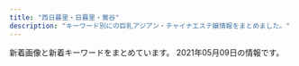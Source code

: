 ```yaml
---
title: "西日暮里・日暮里・鶯谷"
description: "キーワード別にの巨乳アジアン・チャイナエステ嬢情報をまとめました。"
---
```


新着画像と新着キーワードをまとめています。
2021年05月09日の情報です。

<DmmAffiliateIns />
<KeywordTable
  shops={
    [
    {
        "station": "JR\u65e5\u66ae\u91cc\u99c5\u5357\u53e3",
        "img_links": [
            "https://www.sofia-est.com/img/girl/main/s81_1.jpg",
            "https://www.sofia-est.com/img/girl/thumb/s84_2.jpg",
            "https://www.sofia-est.com/img/girl/main/s89_1.jpg",
            "https://www.sofia-est.com/img/girl/thumb/s97_2.jpg",
            "https://www.sofia-est.com/img/girl/thumb/s99_1.jpg",
            "https://www.sofia-est.com/img/material/page8_subt1.png",
            "https://www.sofia-est.com/img/girl/thumb/s55_1.jpg",
            "https://www.sofia-est.com/img/girl/thumb/s100_2.jpg",
            "https://www.sofia-est.com/img/material/top_infomation.png",
            "https://www.sofia-est.com/img/material/top_newface.png",
            "https://www.sofia-est.com/img/girl/list/s100_list.jpg",
            "https://www.sofia-est.com/img/material/movie_left_yaji.png",
            "https://www.sofia-est.com/img/material/mob_t5.jpg",
            "https://www.sofia-est.com/img/girl/thumb/s84_1.jpg",
            "https://www.sofia-est.com/img/material/page5_subt2.png",
            "https://www.sofia-est.com/img/girl/main/s94_1.jpg",
            "https://www.sofia-est.com/img/girl/main/s92_1.jpg",
            "https://www.sofia-est.com/img/material/mob_m1_rev1.jpg",
            "https://www.sofia-est.com/img/girl/list/s81_list.jpg",
            "https://www.sofia-est.com/img/material/mob_t1.jpg",
            "https://www.sofia-est.com/img/top/topslide20150918.jpg",
            "https://www.sofia-est.com/img/material/mob_t2.jpg",
            "https://www.sofia-est.com/img/material/page6_subt2.png",
            "https://www.sofia-est.com/img/girl/thumb/s55_2.jpg",
            "https://www.sofia-est.com/img/material/mob_m2_rev1.jpg",
            "https://www.sofia-est.com/img/material/page8_subt2.png",
            "https://www.sofia-est.com/img/material/top_movie.png",
            "https://www.sofia-est.com/img/girl/main/s97_1.jpg",
            "https://www.sofia-est.com/img/girl/thumb/s89_2.jpg",
            "https://www.sofia-est.com/img/girl/thumb/s56_2.jpg",
            "https://www.sofia-est.com/img/girl/list/s55_list.jpg",
            "https://www.sofia-est.com/img/material/top_camp.png",
            "https://www.sofia-est.com/img/material/course_tanta2.png",
            "https://www.sofia-est.com/img/girl/main/s108_1.jpg",
            "https://www.sofia-est.com/img/material/gm2_rollout.png",
            "https://www.sofia-est.com/img/material/page7_subt1.png",
            "https://www.sofia-est.com/img/girl/main/s84_1.jpg",
            "https://www.sofia-est.com/img/material/top_about.png",
            "https://www.sofia-est.com/img/girl/list/s57_list.jpg",
            "https://www.sofia-est.com/img/material/top_kodawariimg1.jpg",
            "https://www.sofia-est.com/img/material/courseoption_rev1.png",
            "https://www.sofia-est.com/img/material/gm4_rollout.png",
            "https://www.sofia-est.com/img/girl/thumb/s57_1.jpg",
            "https://www.sofia-est.com/img/material/movie20141210.jpg",
            "https://www.sofia-est.com/img/material/photo8.jpg",
            "https://www.sofia-est.com/img/material/page6_subt3.png",
            "https://www.sofia-est.com/img/material/gm3_rollout.png",
            "https://www.sofia-est.com/img/material/photo7.jpg",
            "https://www.sofia-est.com/img/material/photobig.jpg",
            "https://www.sofia-est.com/img/material/photo5.jpg",
            "https://www.sofia-est.com/img/material/page6_subt1.png",
            "https://www.sofia-est.com/img/material/gm6_rollout.png",
            "https://www.sofia-est.com/img/girl/pickup/pickup20191220093623.jpg",
            "https://www.sofia-est.com/img/material/page3_1_subt1.png",
            "https://www.sofia-est.com/img/girl/thumb/s99_2.jpg",
            "https://www.sofia-est.com/img/material/hosi5.png",
            "https://www.sofia-est.com/img/material/noimg_b.jpg",
            "https://www.sofia-est.com/img/girl/thumb/s108_1.jpg",
            "https://www.sofia-est.com/img/material/top_kodawari.png",
            "https://www.sofia-est.com/img/material/page4_subt1.png",
            "https://www.sofia-est.com/img/girl/list/s92_list.jpg",
            "https://www.sofia-est.com/img/material/top_pickup.png",
            "https://www.sofia-est.com/img/girl/thumb/s81_2.jpg",
            "https://www.sofia-est.com/img/girl/pickup/pickup20190509222453.jpg",
            "https://www.sofia-est.com/img/girl/main/s56_1.jpg",
            "https://www.sofia-est.com/img/material/yakusoku.png",
            "https://www.sofia-est.com/img/girl/thumb/s89_1.jpg",
            "https://www.sofia-est.com/img/material/noimg_m.jpg",
            "https://www.sofia-est.com/img/girl/list/s111_list.jpg",
            "https://www.sofia-est.com/img/material/iph.png",
            "https://www.sofia-est.com/img/top/topslide20141210.jpg",
            "https://www.sofia-est.com/img/banner/koko_120x60.png",
            "https://www.sofia-est.com/img/material/pagetop_rollout.png",
            "https://www.sofia-est.com/img/girl/list/s89_list.jpg",
            "https://www.sofia-est.com/img/material/course_tanta1.png",
            "https://www.sofia-est.com/img/girl/pickup/pickup20191220093702.jpg",
            "https://www.sofia-est.com/img/material/mob_m3_rev1.jpg",
            "https://www.sofia-est.com/img/material/top_news.png",
            "https://www.sofia-est.com/img/girl/main/s57_1.jpg",
            "https://www.sofia-est.com/img/material/mob_t3.jpg",
            "https://www.sofia-est.com/img/girl/thumb/s97_1.jpg",
            "https://www.sofia-est.com/img/girl/thumb/s55_3.jpg",
            "https://www.sofia-est.com/img/girl/main/s55_1.jpg",
            "https://www.sofia-est.com/img/material/photo1.jpg",
            "https://www.sofia-est.com/img/girl/thumb/s94_1.jpg",
            "https://www.sofia-est.com/img/girl/mobilepickup/mobilepickup20200302124127.jpg",
            "https://www.sofia-est.com/img/girl/list/s84_list.jpg",
            "https://www.sofia-est.com/img/material/photo3.jpg",
            "https://www.sofia-est.com/img/girl/thumb/s92_2.jpg",
            "https://www.sofia-est.com/img/what/coupon202009.png",
            "https://www.sofia-est.com/img/material/page2_subt1.png",
            "https://www.sofia-est.com/img/material/top_twitter.png",
            "https://www.sofia-est.com/img/material/photo4.jpg",
            "https://www.sofia-est.com/img/material/movieicon.png",
            "https://www.sofia-est.com/img/girl/thumb/s81_3.jpg",
            "https://www.sofia-est.com/img/material/photo2.jpg",
            "https://www.sofia-est.com/img/material/page3_subt1.png",
            "https://www.sofia-est.com/img/material/coursepoint_rev2.png",
            "https://www.sofia-est.com/img/girl/pickup/pickup20200111122329.jpg",
            "https://www.sofia-est.com/img/material/mobileqr.png",
            "https://www.sofia-est.com/img/girl/list/s108_list.jpg",
            "https://www.sofia-est.com/img/material/mob_t4.jpg",
            "https://www.sofia-est.com/img/material/page3_1_subt2.png",
            "https://www.sofia-est.com/img/material/phototxt.jpg",
            "https://www.sofia-est.com/img/girl/list/s99_list.jpg",
            "https://www.sofia-est.com/img/girl/thumb/s81_1.jpg",
            "https://www.sofia-est.com/img/material/mob_youtube.png",
            "https://www.sofia-est.com/img/girl/thumb/s81_5.jpg",
            "https://www.sofia-est.com/img/material/photo6.jpg",
            "https://www.sofia-est.com/img/girl/main/s99_1.jpg",
            "https://www.sofia-est.com/img/girl/thumb/s92_1.jpg",
            "https://www.sofia-est.com/img/girl/list/s56_list.jpg",
            "https://www.sofia-est.com/img/material/sd_rt_btn.png",
            "https://www.sofia-est.com/img/girl/thumb/s100_1.jpg",
            "https://www.sofia-est.com/img/material/page5_subt1.png",
            "https://www.sofia-est.com/img/material/movie_right_yaji.png",
            "https://www.sofia-est.com/img/material/mob_m4.jpg",
            "https://www.sofia-est.com/img/girl/thumb/s56_1.jpg",
            "https://www.sofia-est.com/img/girl/thumb/s81_4.jpg",
            "https://www.sofia-est.com/img/top/topslide20141211.jpg",
            "https://www.sofia-est.com/img/material/page4_subt2.png",
            "https://www.sofia-est.com/img/girl/main/s100_1.jpg",
            "https://www.sofia-est.com/img/girl/thumb/s94_2.jpg",
            "https://www.sofia-est.com/img/girl/list/s97_list.jpg",
            "https://www.sofia-est.com/img/material/doublecourse_rev1.png",
            "https://www.sofia-est.com/img/material/mob_m5.jpg",
            "https://www.sofia-est.com/img/material/gm1_rollout.png",
            "https://www.sofia-est.com/img/girl/list/s94_list.jpg",
            "https://www.sofia-est.com/img/material/gm5_rollout.png"
        ],
        "keywords": {
            "E": 1,
            "\u30bb\u30af\u30b7\u30fc": 39,
            "G": 2,
            "\u30c0\u30a4\u30ca\u30de\u30a4\u30c8": 1
        },
        "url": "https://www.sofia-est.com/",
        "name": "\u30bd\u30d5\u30a3\u30a2"
    },
    {
        "station": "JR\u897f\u65e5\u66ae\u91cc\u99c5",
        "name": "\u3075\u308f\u3075\u308f",
        "url": "http://flowerscent.este.work/",
        "keywords": {
            "C": 36,
            "D": 12,
            "87": 12,
            "86": 12,
            "83": 36,
            "E": 12
        },
        "img_links": [
            "http://flowerscent.este.work/2/uploadimg/1599833697.jpg",
            "http://flowerscent.este.work/head_3_4691_1556258938113847.png",
            "http://flowerscent.este.work/head_2_4691_1553674270815382.png",
            "http://flowerscent.este.work/2/uploadimg/1600260826.jpg",
            "http://flowerscent.este.work/head_1_4691_1553674270167089.png"
        ]
    },
    {
        "url": "http://lapis.tyo.cm/",
        "img_links": [
            "http://lapis.tyo.cm/photos/sites/75/2021/01/2021010407562290.jpg",
            "http://lapis.tyo.cm/images/s_face.jpg",
            "http://lapis.tyo.cm/images/s_staff.jpg",
            "http://lapis.tyo.cm/images/s_link.jpg",
            "http://lapis.tyo.cm/photos/sites/75/2021/01/2021010407562324.jpg",
            "http://lapis.tyo.cm/images/mobile.jpg",
            "http://lapis.tyo.cm/images/pick_bj1.jpg",
            "http://lapis.tyo.cm/photos/sites/75/2021/01/2021010407562482.jpg",
            "http://lapis.tyo.cm/images/top.png",
            "http://lapis.tyo.cm/images/pick_bj3.jpg",
            "http://lapis.tyo.cm/images/new.jpg",
            "http://lapis.tyo.cm/images/s_pick.jpg",
            "http://lapis.tyo.cm/images/nbj3.jpg",
            "http://lapis.tyo.cm/images/s_blog.jpg",
            "http://lapis.tyo.cm/images/nbj1.jpg",
            "http://lapis.tyo.cm/photos/sites/75/2021/01/2021010407562697.jpg"
        ],
        "station": "JR\u9daf\u8c37\u99c5\u5317\u53e3",
        "name": "\u30e9\u30d4\u30b9",
        "keywords": {
            "83": 4,
            "86": 8,
            "D": 16,
            "87": 4
        }
    },
    {
        "name": "\u5fc3\u7f8e",
        "url": "http://www.ai-lian.work/",
        "img_links": [
            "http://www.ai-lian.work/images/line.png",
            "http://www.ai-lian.work/images/2.jpg",
            "http://www.ai-lian.work/images/ta.jpg",
            "http://www.ai-lian.work/images/1.jpg",
            "http://www.ai-lian.work/images/int1.jpg",
            "http://www.ai-lian.work/images/mobile.jpg",
            "http://www.ai-lian.work/images/staff_t.jpg",
            "http://www.ai-lian.work/images/sys1.jpg",
            "http://www.ai-lian.work/images/interior_t.jpg",
            "http://www.ai-lian.work/images/int2.jpg",
            "http://www.ai-lian.work/img/yui1.jpg",
            "http://www.ai-lian.work/images/rec1.jpg",
            "http://www.ai-lian.work/images/3.jpg",
            "http://www.ai-lian.work/img/aya1.jpg",
            "http://www.ai-lian.work/img/saya1.jpg",
            "http://www.ai-lian.work/images/news.jpg",
            "http://www.ai-lian.work/images/tel.jpg",
            "http://www.ai-lian.work/images/head.jpg"
        ],
        "keywords": {},
        "station": "JR\u9daf\u8c37\u99c5\u5317\u53e3"
    },
    {
        "img_links": [
            "http://minopom.xyz/uploads/allimg/210406/1-21040614313L45.jpg",
            "http://minopom.xyz/uploads/allimg/210410/1-210410145204C9.jpg",
            "http://minopom.xyz/picture/room2.jpg",
            "http://minopom.xyz/uploads/210419/1-21041914162C16.jpg",
            "http://minopom.xyz/picture/img.site-builder.jpg",
            "http://minopom.xyz/uploads/allimg/210410/1-210410144323118.jpg",
            "http://www.minopom.xyz/uploads/allimg/210410/1-2104101450455A.jpg",
            "http://minopom.xyz/uploads/210406/1-210406143111G0.jpg",
            "http://minopom.xyz/uploads/allimg/210410/1-21041014413S64.jpg",
            "http://minopom.xyz/uploads/allimg/210410/1-2104101450455A.jpg",
            "http://www.minopom.xyz/uploads/allimg/210410/1-21041014450GC.jpg",
            "http://minopom.xyz/uploads/allimg/210410/1-210410144U4934.jpg",
            "http://minopom.xyz/uploads/allimg/210410/1-210410145124148.jpg",
            "http://minopom.xyz/uploads/allimg/210410/1-21041014450GC.jpg",
            "http://minopom.xyz/picture/room3.jpg",
            "http://www.minopom.xyz/uploads/allimg/210410/1-210410144323118.jpg",
            "http://www.minopom.xyz/uploads/allimg/210410/1-210410144PY50.jpg",
            "http://www.minopom.xyz/picture/img.site-builder.jpg",
            "http://www.minopom.xyz/picture/totop_04.png",
            "http://minopom.xyz/picture/head.jpg",
            "http://minopom.xyz/uploads/allimg/210410/1-21041014500NX.jpg",
            "http://minopom.xyz/uploads/210406/1-2104061433121E.jpg",
            "http://www.minopom.xyz/uploads/allimg/210410/1-210410144U4934.jpg",
            "http://minopom.xyz/picture/room1.jpg",
            "http://www.minopom.xyz/uploads/allimg/210410/1-210410145204C9.jpg",
            "http://www.minopom.xyz/uploads/allimg/210410/1-210410145124148.jpg",
            "http://www.minopom.xyz/uploads/allimg/210410/1-21041014500NX.jpg",
            "http://minopom.xyz/uploads/allimg/210410/1-210410144PY50.jpg",
            "http://minopom.xyz/picture/totop_04.png",
            "http://minopom.xyz/uploads/210430/1-2104301Q63S18.jpg",
            "http://www.minopom.xyz/picture/head.jpg",
            "http://minopom.xyz/uploads/210406/1-210406143244C2.jpg"
        ],
        "station": "JR\u7530\u7aef\u99c5",
        "keywords": {
            "\u4e73": 2
        },
        "name": "\u30ed\u30fc\u30ba",
        "url": "http://minopom.xyz/"
    },
    {
        "url": "http://es-rlx.com/",
        "img_links": [
            "http://es-rlx.com/img/access/kanban.png",
            "http://es-rlx.com/staff/minami/01mb.jpg",
            "http://es-rlx.com/img/access/road04.jpg",
            "http://es-rlx.com/staff/mai/01mb.jpg",
            "http://es-rlx.com/pic/top2.jpg",
            "http://es-rlx.com/i/files/homeimg.jpg",
            "http://es-rlx.com/img/access/roaddm.png",
            "http://es-rlx.com/staff/mai/01.jpg",
            "http://es-rlx.com/staff/hana/01.jpg",
            "http://es-rlx.com/staff/sakura/01mb.jpg",
            "http://es-rlx.com/img/youtube.jpg",
            "http://es-rlx.com/staff/rumi/01mb.jpg",
            "http://es-rlx.com/img/ttl_staff.png",
            "http://es-rlx.com/staff/minami/01.jpg",
            "http://es-rlx.com/img/ttl_tnew.png",
            "http://es-rlx.com/staff/yuki/01.jpg",
            "http://es-rlx.com/staff/yuki/01mb.jpg",
            "http://es-rlx.com/staff/rumi/01.jpg",
            "http://es-rlx.com/img/ttl_rec.png",
            "http://es-rlx.com/img/access/road02.jpg",
            "http://es-rlx.com/staff/hana/01mb.jpg",
            "http://es-rlx.com/pic/top3.jpg",
            "http://es-rlx.com/img/ft_tel.png",
            "http://es-rlx.com/pic/top1.jpg",
            "http://es-rlx.com/img/access/road01.jpg",
            "http://es-rlx.com/pic/head.png",
            "http://es-rlx.com/staff/sakura/01.jpg",
            "http://es-rlx.com/img/access/road03.jpg",
            "http://es-rlx.com/img/ttl_mobile.png"
        ],
        "name": "\u5065\u7f8e\u5802",
        "keywords": {
            "C": 21
        },
        "station": "JR\u9daf\u8c37\u99c5\u5317\u53e3"
    },
    {
        "name": "\u706f\u308a\u5c4b",
        "img_links": [
            "http://chou.ies.bz/photos/sites/85/2019/12/2019120602315853.jpg",
            "http://chou.ies.bz/images/n3.png",
            "http://chou.ies.bz/images/s_link.png",
            "http://chou.ies.bz/images/mobile.png",
            "http://chou.ies.bz/photos/sites/85/2019/07/2019070106330942.jpg",
            "http://chou.ies.bz/photos/sites/85/2020/10/2020100610370157.jpg",
            "http://chou.ies.bz/photos/sites/85/2019/06/2019062803491517.jpg",
            "http://chou.ies.bz/photos/sites/85/2019/07/2019070106340260.jpg",
            "http://chou.ies.bz/images/s_news.png",
            "http://chou.ies.bz/photos/sites/85/2019/07/2019070509385227.jpg",
            "http://chou.ies.bz/photos/sites/85/2020/12/2020120204265615.jpg",
            "http://chou.ies.bz/photos/sites/85/2020/12/2020120204150858.jpg",
            "http://chou.ies.bz/images/n1.jpg",
            "http://chou.ies.bz/photos/sites/85/2019/07/2019070106320474.jpg",
            "http://chou.ies.bz/photos/sites/85/2020/12/2020121802483415.jpg",
            "http://chou.ies.bz/images/s1.png",
            "http://chou.ies.bz/images/s_pick.png",
            "http://chou.ies.bz/images/s3.png",
            "http://chou.ies.bz/photos/sites/85/2019/07/2019070106333414.jpg",
            "http://chou.ies.bz/images/top.png",
            "http://chou.ies.bz/images/s_staff.jpg",
            "http://chou.ies.bz/photos/sites/85/2021/04/2021042710033582.jpg",
            "http://chou.ies.bz/photos/sites/85/2020/10/2020100610383828.jpg"
        ],
        "keywords": {
            "D": 10,
            "E": 1,
            "87": 1,
            "85": 1,
            "84": 2,
            "86": 8,
            "C": 1
        },
        "url": "http://chou.ies.bz/",
        "station": "JR\u897f\u65e5\u66ae\u91cc\u99c5"
    },
    {
        "name": "\u6e29\u99a8\u6e2f-\u304a\u3093\u304d\u3087\u3046\u3053\u3046-",
        "img_links": [
            "http://onkyoukou.tyo.cm/images/n3.jpg",
            "http://onkyoukou.tyo.cm/images/mobile.jpg",
            "http://onkyoukou.tyo.cm/images/top.png",
            "http://onkyoukou.tyo.cm/images/face_bj.jpg",
            "http://onkyoukou.tyo.cm/images/face_bj3.jpg",
            "http://onkyoukou.tyo.cm/images/s_link.jpg",
            "http://onkyoukou.tyo.cm/photos/sites/88/2017/03/staff4.jpg",
            "http://onkyoukou.tyo.cm/images/acc3.jpg",
            "http://onkyoukou.tyo.cm/images/s_face.jpg",
            "http://onkyoukou.tyo.cm/images/n1.jpg",
            "http://onkyoukou.tyo.cm/images/acc2.jpg",
            "http://onkyoukou.tyo.cm/images/s_mobile.jpg",
            "http://onkyoukou.tyo.cm/images/nbj3.jpg",
            "http://onkyoukou.tyo.cm/images/s_pick.jpg",
            "http://onkyoukou.tyo.cm/images/nbj1.jpg",
            "http://onkyoukou.tyo.cm/photos/sites/88/2017/03/staff1.jpg",
            "http://onkyoukou.tyo.cm/photos/sites/88/2017/03/staff2.jpg",
            "http://onkyoukou.tyo.cm/images/acc1.jpg",
            "http://onkyoukou.tyo.cm/images/s_staff.jpg",
            "http://onkyoukou.tyo.cm/photos/sites/88/2020/03/2020030111163079.jpg",
            "http://onkyoukou.tyo.cm/images/s_news.jpg",
            "http://onkyoukou.tyo.cm/images/s_staff1.jpg",
            "http://onkyoukou.tyo.cm/images/line.jpg"
        ],
        "station": "JR\u897f\u65e5\u66ae\u91cc\u99c5",
        "keywords": {
            "C": 13,
            "87": 3,
            "88": 6,
            "86": 3
        },
        "url": "http://onkyoukou.tyo.cm/"
    },
    {
        "img_links": [
            "http://esthe-aroma.red/images/cg07.jpg",
            "http://esthe-aroma.red/images/cg03.jpg",
            "http://esthe-aroma.red/images/precau.png",
            "http://esthe-aroma.red/images/cg01.jpg",
            "http://esthe-aroma.red/images/cg09.jpg",
            "http://esthe-aroma.red/images/cg06.jpg",
            "http://esthe-aroma.red/images/sruru.jpg",
            "http://esthe-aroma.red/images/r2.jpg",
            "http://esthe-aroma.red/images/kan.jpg",
            "http://esthe-aroma.red/link/menlog.jpg",
            "http://esthe-aroma.red/images/cg04.jpg",
            "http://esthe-aroma.red/images/r3.jpg",
            "http://esthe-aroma.red/images/cg08.jpg",
            "http://esthe-aroma.red/images/evetop.png",
            "http://esthe-aroma.red/images/imm.jpg",
            "http://esthe-aroma.red/images/cg02.jpg",
            "http://esthe-aroma.red/images/staff_s.png",
            "http://esthe-aroma.red/images/top.png",
            "http://esthe-aroma.red/images/r4.jpg",
            "http://esthe-aroma.red/images/cg10.jpg",
            "http://esthe-aroma.red/images/news.png",
            "http://esthe-aroma.red/images/r1.jpg",
            "http://esthe-aroma.red/images/rec.png"
        ],
        "keywords": {
            "D": 8,
            "E": 1,
            "86": 9
        },
        "url": "http://esthe-aroma.red/",
        "station": "JR\u65e5\u66ae\u91cc\u99c5\u6771\u53e3",
        "name": "\u548c\u5408 \u308f\u3054\u3046"
    },
    {
        "keywords": {
            "94": 3,
            "85": 15,
            "C": 19,
            "86": 19,
            "E": 6,
            "F": 3,
            "D": 47
        },
        "img_links": [
            "http://www.mac-riraku106.xyz/uploads/200801/1-200P1110412514.jpg",
            "http://www.mac-riraku106.xyz/static/picture/top-img09.png",
            "http://www.mac-riraku106.xyz/uploads/191128/1-19112Q3111UF.jpg",
            "http://www.mac-riraku106.xyz/static/picture/top-img03.png",
            "http://www.mac-riraku106.xyz/uploads/200501/1-200501125150516.jpg",
            "http://www.mac-riraku106.xyz/uploads/190723/1-1.jpg",
            "http://www.mac-riraku106.xyz/uploads/191128/1-19112Q3102OP.jpg",
            "http://www.mac-riraku106.xyz/uploads/190926/1-1Z926131R6102.jpg",
            "http://www.mac-riraku106.xyz/uploads/190906/1-1ZZ6125225A4.jpg",
            "http://www.mac-riraku106.xyz/uploads/191209/1-191209123459153.jpg",
            "http://www.mac-riraku106.xyz/uploads/191106/1-191106092S0357.jpg",
            "http://www.mac-riraku106.xyz/uploads/200310/1-20031013091I08.jpg",
            "http://www.mac-riraku106.xyz/uploads/191219/1-191219124141563.jpg",
            "http://www.mac-riraku106.xyz/uploads/190723/1-2.jpg",
            "http://www.mac-riraku106.xyz/uploads/200818/1-200QQ5535E92.jpg",
            "http://www.mac-riraku106.xyz/uploads/191209/1-191209122ZY50.jpg",
            "http://www.mac-riraku106.xyz/uploads/200801/1-200P1110631926.jpg",
            "http://www.mac-riraku106.xyz/uploads/200317/1-20031G44220J0.jpg",
            "http://www.mac-riraku106.xyz/uploads/200501/1-200501145002a7.jpg",
            "http://www.mac-riraku106.xyz/uploads/190926/1-1Z926131T2408.jpg",
            "http://www.mac-riraku106.xyz/uploads/200501/1-200501125159161.jpg",
            "http://www.mac-riraku106.xyz/static/picture/michi01.png",
            "http://www.mac-riraku106.xyz/uploads/190723/25-1.jpg",
            "http://www.mac-riraku106.xyz/static/picture/michi02.png",
            "http://www.mac-riraku106.xyz/uploads/200501/1-200501125300127.jpg",
            "http://www.mac-riraku106.xyz/uploads/200608/1-20060Q0251EY.jpg",
            "http://www.mac-riraku106.xyz/uploads/200801/1-200P1110A4M2.jpg",
            "http://www.mac-riraku106.xyz/uploads/200501/1-200501145011C2.jpg",
            "http://www.mac-riraku106.xyz/static/picture/top-img01.png",
            "http://www.mac-riraku106.xyz/uploads/200325/1-2003251H312V4.jpg",
            "http://www.mac-riraku106.xyz/static/picture/tel.png",
            "http://www.mac-riraku106.xyz/uploads/200818/1-200QQ55415J4.jpg",
            "http://www.mac-riraku106.xyz/uploads/191106/1-191106092J62Y.jpg",
            "http://www.mac-riraku106.xyz/uploads/200501/1-200501144951148.jpg",
            "http://www.mac-riraku106.xyz/uploads/190723/34-1.jpg",
            "http://www.mac-riraku106.xyz/uploads/191008/1-19100Q5453V63.jpg",
            "http://www.mac-riraku106.xyz/uploads/191219/1-19121912423J29.jpg",
            "http://www.mac-riraku106.xyz/static/picture/call.png",
            "http://www.mac-riraku106.xyz/uploads/190826/1-1ZR614462Qa.jpg",
            "http://www.mac-riraku106.xyz/uploads/190723/30-1.jpg",
            "http://www.mac-riraku106.xyz/uploads/200608/1-20060Q02506204.jpg",
            "http://www.mac-riraku106.xyz/uploads/200317/1-20031G4420c38.jpg",
            "http://www.mac-riraku106.xyz/uploads/191008/1-19100Q5451M20.jpg",
            "http://www.mac-riraku106.xyz/uploads/190723/23-3.jpg",
            "http://www.mac-riraku106.xyz/static/picture/2.jpg",
            "http://www.mac-riraku106.xyz/uploads/190723/23-2.jpg",
            "http://www.mac-riraku106.xyz/uploads/200818/1-200QQ554231G.jpg",
            "http://www.mac-riraku106.xyz/uploads/200501/1-200501125251121.jpg",
            "http://www.mac-riraku106.xyz/uploads/191209/1-1912091229204E.jpg",
            "http://www.mac-riraku106.xyz/uploads/200317/1-20031G44235R7.jpg",
            "http://www.mac-riraku106.xyz/static/picture/1.jpg",
            "http://www.mac-riraku106.xyz/uploads/200310/1-200310130925920.jpg",
            "http://www.mac-riraku106.xyz/uploads/190723/10-2.jpg",
            "http://www.mac-riraku106.xyz/uploads/191128/1-19112Q31009521.jpg",
            "http://www.mac-riraku106.xyz/uploads/190723/33-1.jpg",
            "http://www.mac-riraku106.xyz/uploads/200325/1-2003251H340B9.jpg",
            "http://www.mac-riraku106.xyz/uploads/190826/1-1ZR6144611E0.jpg",
            "http://www.mac-riraku106.xyz/uploads/190723/23-1.jpg",
            "http://www.mac-riraku106.xyz/uploads/190723/10-1.jpg",
            "http://www.mac-riraku106.xyz/static/picture/top-img02.png",
            "http://www.mac-riraku106.xyz/uploads/191106/1-191106092T0531.jpg",
            "http://www.mac-riraku106.xyz/uploads/190723/21-1.jpg",
            "http://www.mac-riraku106.xyz/uploads/190906/1-1ZZ612503C39.jpg",
            "http://www.mac-riraku106.xyz/uploads/200310/1-200310130Z0421.jpg"
        ],
        "name": "\u306f\u305f\u3061",
        "station": "JR\u65e5\u66ae\u91cc\u99c5\u5357\u53e3",
        "url": "http://www.mac-riraku106.xyz/"
    },
    {
        "img_links": [
            "http://es-minami.com/images/mobole.png",
            "http://es-minami.com/img/yuki1.jpg",
            "http://es-minami.com/img/sayuri2.jpg",
            "http://www.es-minami.com/images/rika1.jpg",
            "http://www.es-minami.com/images/sayuri2.jpg",
            "http://www.es-minami.com/img/sayuri1.jpg",
            "http://www.es-minami.com/gals/mika2.jpg",
            "http://es-minami.com/gals/sayuri1.jpg",
            "http://www.es-minami.com/gals/rika1.jpg",
            "http://es-minami.com/img/nana1.jpg",
            "http://www.es-minami.com/images/staff-bar.png",
            "http://es-minami.com/gals/sakura1.jpg",
            "http://www.es-minami.com/img/sayuri2.jpg",
            "http://www.es-minami.com/images/sayuri1.jpg",
            "http://es-minami.com/img/mika2.jpg",
            "http://www.es-minami.com/gals/sayuri2.jpg",
            "http://es-minami.com/images/mika1.jpg",
            "http://es-minami.com/images/staff-bar.png",
            "http://es-minami.com/gals/sayuri2.jpg",
            "http://www.es-minami.com/images/riri1.jpg",
            "http://es-minami.com/images/sayuri2.jpg",
            "http://www.es-minami.com/img/nana1.jpg",
            "http://www.es-minami.com/img/mika1.jpg",
            "http://www.es-minami.com/gals/nana1.jpg",
            "http://es-minami.com/img/riri1.jpg",
            "http://www.es-minami.com/images/news.png",
            "http://es-minami.com/images/yuki1.jpg",
            "http://www.es-minami.com/gals/riri1.jpg",
            "http://www.es-minami.com/images/mika2.jpg",
            "http://es-minami.com/gals/rika1.jpg",
            "http://www.es-minami.com/gals/mika1.jpg",
            "http://es-minami.com/gals/mika1.jpg",
            "http://www.es-minami.com/images/nana1.jpg",
            "http://www.es-minami.com/gals/sakura1.jpg",
            "http://es-minami.com/gals/mika2.jpg",
            "http://es-minami.com/images/rika1.jpg",
            "http://es-minami.com/images/sayuri1.jpg",
            "http://www.es-minami.com/images/mobole.png",
            "http://es-minami.com/gals/riri1.jpg",
            "http://es-minami.com/images/mika2.jpg",
            "http://es-minami.com/images/nana1.jpg",
            "http://www.es-minami.com/images/pick_staff6.jpg",
            "http://www.es-minami.com/img/mika2.jpg",
            "http://es-minami.com/img/sayuri1.jpg",
            "http://www.es-minami.com/img/yuki1.jpg",
            "http://www.es-minami.com/gals/yuki1.jpg",
            "http://www.es-minami.com/img/riri1.jpg",
            "http://es-minami.com/images/riri1.jpg",
            "http://www.es-minami.com/images/mika1.jpg",
            "http://es-minami.com/gals/yuki1.jpg",
            "http://www.es-minami.com/images/yuki1.jpg",
            "http://es-minami.com/images/pick_staff6.jpg",
            "http://es-minami.com/gals/nana1.jpg",
            "http://es-minami.com/img/mika1.jpg",
            "http://es-minami.com/images/news.png",
            "http://www.es-minami.com/gals/sayuri1.jpg"
        ],
        "keywords": {},
        "url": "http://es-minami.com/",
        "station": "JR\u65e5\u66ae\u91cc\u99c5\u6771\u53e3",
        "name": "\u307f\u306a\u307f"
    },
    {
        "keywords": {},
        "url": "http://www.relax-mirai.info/",
        "station": "\u65e5\u66ae\u91cc\u99c5\u6771\u53e3",
        "name": "\u672a\u6765",
        "img_links": [
            "http://www.relax-mirai.info/images/qr.jpg",
            "http://www.relax-mirai.info/images/info01.jpg",
            "http://www.relax-mirai.info/i/120/sayuri1.jpg",
            "http://www.relax-mirai.info/images/m02.jpg",
            "http://www.relax-mirai.info/images/sayuri1.jpg",
            "http://www.relax-mirai.info/i/images/sayuri1.jpg",
            "http://www.relax-mirai.info/images/m03.jpg",
            "http://www.relax-mirai.info/images/risa1.jpg",
            "http://www.relax-mirai.info/gals/aki1.jpg",
            "http://www.relax-mirai.info/images/info02.jpg",
            "http://www.relax-mirai.info/i/images/momo1.jpg",
            "http://www.relax-mirai.info/gals/kaka1.jpg",
            "http://www.relax-mirai.info/gals/emi1.jpg",
            "http://www.relax-mirai.info/images/momo1.jpg",
            "http://www.relax-mirai.info/images/m04.jpg",
            "http://www.relax-mirai.info/gals/risa1.jpg"
        ]
    },
    {
        "keywords": {
            "85": 12,
            "D": 24,
            "83": 4,
            "86": 4,
            "E": 4,
            "87": 8,
            "C": 15
        },
        "station": "\u753a\u5c4b\u99c51\u756a\u51fa\u53e3",
        "name": "\u3082\u307f\u306e\u6728",
        "img_links": [
            "https://mominoki.tyo.ac/photos/sites/41/2021/03/202103150746598.jpg",
            "https://mominoki.tyo.ac/images/themes/pink/s_newface.png",
            "https://mominoki.tyo.ac/photos/sites/41/2020/09/2020092810535583.jpg",
            "https://mominoki.tyo.ac/images/room2.jpg",
            "https://mominoki.tyo.ac/images/room4.jpg",
            "https://mominoki.tyo.ac/images/themes/pink/no2.png",
            "https://mominoki.tyo.ac/photos/sites/41/2020/09/2020092804344656.jpg",
            "https://mominoki.tyo.ac/images/themes/pink/no1.png",
            "https://mominoki.tyo.ac/images/themes/pink/line.png",
            "https://mominoki.tyo.ac/images/themes/pink/s_link.png",
            "https://mominoki.tyo.ac/images/room1.jpg",
            "https://mominoki.tyo.ac/photos/sites/41/2020/11/2020111401222038.jpg",
            "https://mominoki.tyo.ac/images/themes/pink/s_pickup.png",
            "https://mominoki.tyo.ac/photos/sites/41/2020/09/2020092804344750.jpg",
            "https://mominoki.tyo.ac/photos/sites/41/2020/09/2020092804344859.jpg",
            "https://mominoki.tyo.ac/images/themes/pink/r3.jpg",
            "https://mominoki.tyo.ac/photos/sites/41/2020/09/2020092801595154.jpg",
            "https://mominoki.tyo.ac/images/themes/pink/mobile.jpg",
            "https://mominoki.tyo.ac/images/themes/pink/s_staff.png",
            "https://mominoki.tyo.ac/images/room3.jpg",
            "https://mominoki.tyo.ac/images/themes/pink/s_news.png",
            "https://mominoki.tyo.ac/photos/sites/41/2021/03/202103150747058.jpg",
            "https://mominoki.tyo.ac/images/themes/pink/s_ranking.png"
        ],
        "url": "https://mominoki.tyo.ac/"
    },
    {
        "name": "\u7e01",
        "station": "JR\u65e5\u66ae\u91cc\u99c5\u6771\u53e3",
        "url": "http://www.en-nippori.net/",
        "img_links": [
            "http://www.en-nippori.net/image/therapist/01.jpg",
            "http://www.en-nippori.net/image/mainparts/images/navi01_07.jpg",
            "http://www.en-nippori.net/image/mainparts/images/navi01_03.jpg",
            "http://www.en-nippori.net/image/mainparts/images/navi01_04.jpg",
            "http://www.en-nippori.net/image/mainparts/images/navi01_02.jpg",
            "http://www.en-nippori.net/image/mainparts/main.jpg",
            "http://www.en-nippori.net/image/therapist/03.jpg",
            "http://www.en-nippori.net/image/mainparts/images/navi01_05.jpg",
            "http://www.en-nippori.net/image/therapist/06.jpg",
            "http://www.en-nippori.net/image/therapist/02.jpg",
            "http://www.en-nippori.net/image/mainparts/images/navi01_06.jpg",
            "http://www.en-nippori.net/image/index/top.jpg",
            "http://www.en-nippori.net/image/therapist/04.jpg"
        ],
        "keywords": {
            "C": 6
        }
    },
    {
        "keywords": {
            "D": 20,
            "85": 5,
            "86": 15
        },
        "name": "\u6843",
        "img_links": [
            "http://momo.tyo.cm/images/tit_com05.png",
            "http://momo.tyo.cm/images/pagetop.png",
            "http://momo.tyo.cm/images/news.png",
            "http://momo.tyo.cm/images/bg_pick.png",
            "http://momo.tyo.cm/images/tit_com04.png",
            "http://momo.tyo.cm/images/tit05.png",
            "http://momo.tyo.cm/images/tit03.png",
            "http://momo.tyo.cm/images/top_slider01.jpg",
            "http://momo.tyo.cm/photos/sites/53/2021/02/2021021607405658.jpg",
            "http://momo.tyo.cm/images/top_slider02.jpg",
            "http://momo.tyo.cm/images/tit04.png",
            "http://momo.tyo.cm/images/tit02.png",
            "http://momo.tyo.cm/images/tit01.png",
            "http://momo.tyo.cm/images/tit_link01.png",
            "http://momo.tyo.cm/images/nav_link06.png",
            "http://momo.tyo.cm/images/nav_link01.png",
            "http://momo.tyo.cm/images/tit_com.png",
            "http://momo.tyo.cm/photos/sites/53/2021/02/2021021607405578.jpg",
            "http://momo.tyo.cm/images/nav_link03.png",
            "http://momo.tyo.cm/images/nav_link05.png",
            "http://momo.tyo.cm/images/border02.png",
            "http://momo.tyo.cm/images/tit_staff.png",
            "http://momo.tyo.cm/photos/sites/53/2021/02/2021021607405730.jpg",
            "http://momo.tyo.cm/images/tit_com02.png",
            "http://momo.tyo.cm/images/tit_com01.png",
            "http://momo.tyo.cm/images/tit_com03.png",
            "http://momo.tyo.cm/images/nav_link02.png",
            "http://momo.tyo.cm/images/border01.png",
            "http://momo.tyo.cm/images/nav_link04.png",
            "http://momo.tyo.cm/photos/sites/53/2021/02/2021021607405882.jpg"
        ],
        "url": "http://momo.tyo.cm/",
        "station": "JR\u65e5\u66ae\u91cc\u99c5\u5357\u53e3"
    },
    {
        "keywords": {},
        "station": "JR\u9daf\u8c37\u99c5\u5317\u53e3",
        "name": "\u685c\u306e\u5bb6",
        "img_links": [
            "http://www.es-ms.work/images/2.jpg",
            "http://www.es-ms.work/images/rec1.jpg",
            "http://www.es-ms.work/img/rina1.jpg",
            "http://www.es-ms.work/images/int1.jpg",
            "http://www.es-ms.work/images/rec2.jpg",
            "http://www.es-ms.work/images/staff_t.jpg",
            "http://www.es-ms.work/staff/sayuri.jpg",
            "http://www.es-ms.work/images/1.jpg",
            "http://www.es-ms.work/img/kaya1.jpg",
            "http://www.es-ms.work/staff/rina.jpg",
            "http://www.es-ms.work/images/ac1.jpg",
            "http://www.es-ms.work/images/news.jpg",
            "http://www.es-ms.work/images/int2.jpg",
            "http://www.es-ms.work/images/tg.jpg",
            "http://www.es-ms.work/images/sys.jpg",
            "http://www.es-ms.work/staff/kaya.jpg",
            "http://www.es-ms.work/img/sayuri1.jpg",
            "http://www.es-ms.work/images/head.jpg",
            "http://www.es-ms.work/images/s1.png",
            "http://www.es-ms.work/images/3.jpg",
            "http://www.es-ms.work/images/interior_t.jpg"
        ],
        "url": "http://www.es-ms.work/"
    }
]
}
/>
<DmmAffiliateScript />
